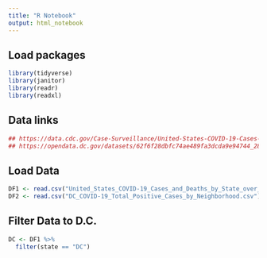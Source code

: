 ```yaml
---
title: "R Notebook"
output: html_notebook
---
```


## Load packages
```r
library(tidyverse)
library(janitor)
library(readr)
library(readxl)
```

## Data links
```r
## https://data.cdc.gov/Case-Surveillance/United-States-COVID-19-Cases-and-Deaths-by-State-o/9mfq-cb36/data
## https://opendata.dc.gov/datasets/62f6f28dbfc74ae489fa3dcda9e94744_28/about
```

## Load Data
```r
DF1 <- read.csv("United_States_COVID-19_Cases_and_Deaths_by_State_over_Time.csv")
DF2 <- read.csv("DC_COVID-19_Total_Positive_Cases_by_Neighborhood.csv")
```

## Filter Data to D.C.
```r
DC <- DF1 %>%
  filter(state == "DC")
```